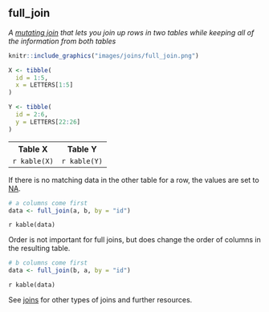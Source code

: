 ## full_join

<dfn>A [mutating join](m.html#mutating-joins) that lets you join up rows in two tables while keeping all of the information from both tables</dfn>

```r
knitr::include_graphics("images/joins/full_join.png")
```

```r
X <- tibble(
  id = 1:5,
  x = LETTERS[1:5]
)

Y <- tibble(
  id = 2:6,
  y = LETTERS[22:26]
)
```

<table>
  <tr><th>Table X</th><th>Table Y</th></td>
  <tr>
    <td>`r kable(X)`</td>
    <td>`r kable(Y)`</td>
  </tr>
</table>

If there is no matching data in the other table for a row, the values are set to [NA](n.html#na).

```r
# a columns come first
data <- full_join(a, b, by = "id")
```

`r kable(data)`

Order is not important for full joins, but does change the order of columns in the resulting table.

```r
# b columns come first
data <- full_join(b, a, by = "id")
```

`r kable(data)`

See [joins](j.html#joins) for other types of joins and further resources.
